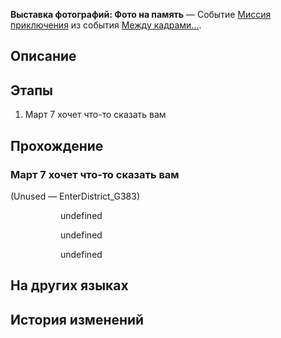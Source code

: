 {{Дополнить|Диалоги.}}
{{Миссия Инфобокс
|id              = 8027209
|Название        = 
|Изображение     = Миссия Освоения Выставка фотографий Фото на память.png
|Тип             = Миссия приключения
|События         = Между кадрами...
|Глава           = 
|Условия         = Завершена [[Миссия приключения]] ''[[Выставка фотографий: Церемония награждения]]''
|Персонажи       = Март 7; Первопроходец
|СтартЛокация    = Академия оригами
|Мир             = Пенакония
|Локации         = Академия оригами
|Предыдущая      = Выставка фотографий: Церемония награждения
|Следующая       = 
|Награды         = Кредиты*5 000
}}
'''Выставка фотографий: Фото на память''' — Событие [[Миссия приключения]] из события [[Между кадрами...]].

==Описание==
{{Описание|<!--официальное описание из Перекрёстка судеб-->}}

==Этапы==
# Март 7 хочет что-то сказать вам

==Прохождение==
{{Дополнить}}

===Март 7 хочет что-то сказать вам===
{{Описание миссии|локация=Академия оригами|Выставка фотографий окончена. Узнайте, что хочет сказать Март 7.}}
{{Диалог Начало}}

;(Unused &mdash; EnterDistrict_G383)
<!--Unknown TalkSentence: 802723801-->
:<!--Unknown TalkSentence: 802723802-->
::{{Диалог|Стрелка}} undefined
::{{Диалог|Стрелка}} undefined
::{{Диалог|Стрелка}} undefined
{{Диалог Конец}}

==На других языках==
{{На других языках
|en   = Photography Exhibition: Photo for Memory
|zhs  = 摄影展览•留影纪念
|zht  = 攝影展覽•留影紀念
|ja   = フォトコンテスト・記念撮影
|ko   = 사진 콘테스트•기념 촬영
|es   = Exposición de fotografía: fotografía de recuerdo
|fr   = Exposition photo&nbsp;: Photo souvenir
|ru   = Выставка фотографий: Фото на память
|th   = นิทรรศการภาพถ่าย: ถ่ายภาพเป็นที่ระลึก
|vi   = Triển Lãm Nhiếp Ảnh-Chụp Ảnh Lưu Niệm
|de   = Fotoausstellung: Erinnerungsfoto
|id   = Pameran Fotografi: Foto Kenang-kenangan
|pt   = Exibição de Fotografia: Foto da Memória
}}

==История изменений==
{{История изменений|2.7}}
